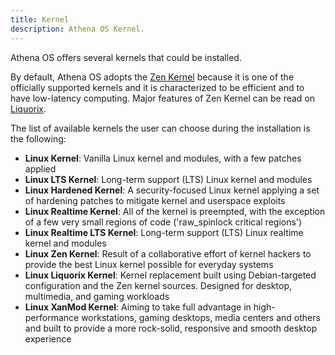 ```yaml
---
title: Kernel
description: Athena OS Kernel.
---
```


Athena OS offers several kernels that could be installed.

By default, Athena OS adopts the [Zen Kernel](https://github.com/zen-kernel/zen-kernel/wiki/Detailed-Feature-List) because it is one of the officially supported kernels and it is characterized to be efficient and to have low-latency computing. Major features of Zen Kernel can be read on [Liquorix](https://liquorix.net/).

The list of available kernels the user can choose during the installation is the following:
- **Linux Kernel**: Vanilla Linux kernel and modules, with a few patches applied
- **Linux LTS Kernel**: Long-term support (LTS) Linux kernel and modules
- **Linux Hardened Kernel**: A security-focused Linux kernel applying a set of hardening patches to mitigate kernel and userspace exploits
- **Linux Realtime Kernel**: All of the kernel is preempted, with the exception of a few very small regions of code ('raw_spinlock critical regions')
- **Linux Realtime LTS Kernel**: Long-term support (LTS) Linux realtime kernel and modules
- **Linux Zen Kernel**: Result of a collaborative effort of kernel hackers to provide the best Linux kernel possible for everyday systems
- **Linux Liquorix Kernel**: Kernel replacement built using Debian-targeted configuration and the Zen kernel sources. Designed for desktop, multimedia, and gaming workloads
- **Linux XanMod Kernel**: Aiming to take full advantage in high-performance workstations, gaming desktops, media centers and others and built to provide a more rock-solid, responsive and smooth desktop experience

<ImageComponent />